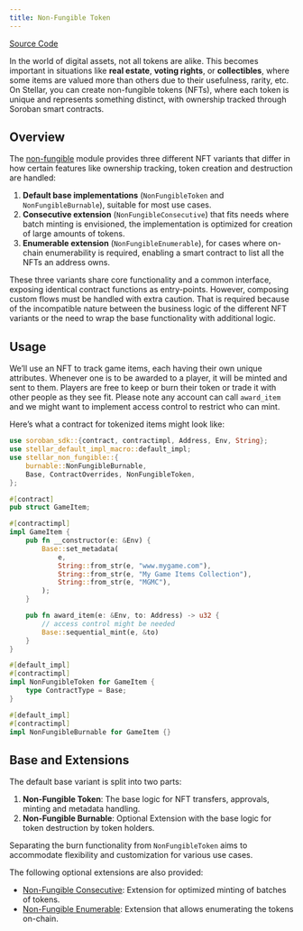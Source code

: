 ```yaml
---
title: Non-Fungible Token
---
```


[Source Code](https://github.com/OpenZeppelin/stellar-contracts/tree/main/packages/tokens/non-fungible)

In the world of digital assets, not all tokens are alike. This becomes important in situations
like **real estate**, **voting rights**, or **collectibles**, where some items are valued more than
others due to their usefulness, rarity, etc.
On Stellar, you can create non-fungible tokens (NFTs), where each token is unique and
represents something distinct, with ownership tracked through Soroban smart contracts.

## Overview

The [non-fungible](https://github.com/OpenZeppelin/stellar-contracts/tree/main/packages/tokens/non-fungible) module
provides three different NFT variants that differ in how certain features like ownership tracking,
token creation and destruction are handled:

1. **Default base implementations** (`NonFungibleToken` and `NonFungibleBurnable`), suitable for most use cases.
2. **Consecutive extension** (`NonFungibleConsecutive`) that fits needs where batch minting is envisioned,
the implementation is optimized for creation of large amounts of tokens.
3. **Enumerable extension** (`NonFungibleEnumerable`), for cases where on-chain enumerability is required,
enabling a smart contract to list all the NFTs an address owns.

These three variants share core functionality and a common interface, exposing identical contract functions as
entry-points. However, composing custom flows must be handled with extra caution. That is required because of the
incompatible nature between the business logic of the different NFT variants or the need to wrap the base
functionality with additional logic.

## Usage

We’ll use an NFT to track game items, each having their own unique attributes. Whenever one is to be
awarded to a player, it will be minted and sent to them. Players are free to keep or burn their token or
trade it with other people as they see fit. Please note any account can call `award_item` and we might
want to implement access control to restrict who can mint.

Here’s what a contract for tokenized items might look like:

```rust
use soroban_sdk::{contract, contractimpl, Address, Env, String};
use stellar_default_impl_macro::default_impl;
use stellar_non_fungible::{
    burnable::NonFungibleBurnable,
    Base, ContractOverrides, NonFungibleToken,
};

#[contract]
pub struct GameItem;

#[contractimpl]
impl GameItem {
    pub fn __constructor(e: &Env) {
        Base::set_metadata(
            e,
            String::from_str(e, "www.mygame.com"),
            String::from_str(e, "My Game Items Collection"),
            String::from_str(e, "MGMC"),
        );
    }

    pub fn award_item(e: &Env, to: Address) -> u32 {
        // access control might be needed
        Base::sequential_mint(e, &to)
    }
}

#[default_impl]
#[contractimpl]
impl NonFungibleToken for GameItem {
    type ContractType = Base;
}

#[default_impl]
#[contractimpl]
impl NonFungibleBurnable for GameItem {}
```

## Base and Extensions

The default base variant is split into two parts:

1. **Non-Fungible Token**: The base logic for NFT transfers, approvals, minting and metadata handling.
2. **Non-Fungible Burnable**: Optional Extension with the base logic for token destruction by token holders.

Separating the burn functionality from `NonFungibleToken` aims to accommodate flexibility and
customization for various use cases.

The following optional extensions are also provided:

* [Non-Fungible Consecutive](/stellar-contracts/0.2.0/tokens/nft-consecutive): Extension for optimized minting of batches of tokens.
* [Non-Fungible Enumerable](/stellar-contracts/0.2.0/tokens/nft-enumerable): Extension that allows enumerating the tokens on-chain.
